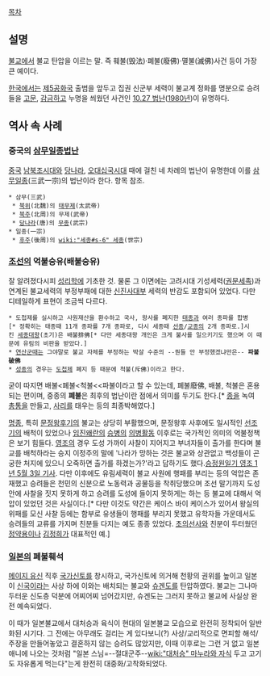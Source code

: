 [[목차]]
== 설명 ==
[[불교]]에서 불교 탄압을 이르는 말. 즉 훼불(毁法)·폐불(廢佛)·멸불(滅佛)사건 등이 가장 큰 예이다.

[[한국]]에서는 [[제5공화국]] 출범을 앞두고 집권 신군부 세력이 불교계 정화를 명분으로 승려들을 [[고문]], [[감금]]하고 누명을 씌웠던 사건인 [[10.27 법난]]([[1980년]])이 유명하다.
== 역사 속 사례 ==
=== 중국의 [[삼무일종법난]] ===
[[중국]] [[남북조시대]]와 [[당나라]], [[오대십국시대]] 때에 걸친 네 차례의 법난이 유명한데 이를 [[삼무일종]](三武一宗)의 법난이라 한다. 항목 참조.

 * 삼무(三武)
  * [[북위]](北魏)의 [[태무제]](太武帝)
  * [[북주]](北周)의 무제(武帝)
  * [[당나라]](唐)의 [[무종]](武宗)
 * 일종(一宗)
  * [[후주]](後周)의 [[wiki:"세종#s-6" 세종]](世宗)

=== [[조선]]의 억불숭유(배불숭유) ===
잘 알려졌다시피 [[성리학]]에 기초한 것. 물론 그 이면에는 고려시대 기성세력([[권문세족]])과 연계된 불교세력의 부정부패에 대한 [[신진사대부]] 세력의 반감도 포함되어 있었다. 다만 디테일하게 표현이 조금씩 다르다. 

 * 도첩제를 실시하고 사원재산을 환수하고 국사, 왕사를 폐지한 [[태종(조선)|태종]]과 여러 종파를 합병[* 정확히는 태종때 11개 종파를 7개 종파로, 다시 세종때 [[선종]]/[[교종]]의 2개 종파로.]시킨 [[세종대왕]](초기)은 배불排佛[* 다만 세종대왕 개인은 크게 불사를 일으키기도 했으며 이 때문에 유림의 비판을 받았다.]
 * [[연산군]]때는 그야말로 불교 자체를 부정하는 박살 수준의 --뭔들 안 부정했겠냐만은-- '''파불破佛'''
 * [[성종]]의 경우는 [[도첩제]] 폐지 등 때문에 척불(斥佛)이라고 한다. 

굳이 따지면 배불<폐불<척불<<파불이라고 할 수 있는데, 폐불廢佛, 배불, 척불은 혼용되는 편이며, 중종의 '''폐불'''은 최후의 법난이란 점에서 의미를 두기도 한다.[* [[종]]을 녹여 [[총통]]을 만들고, [[사리]]를 태우는 등의 최종박해였다.]

[[명종]], 특히 [[문정왕후]]기의 불교는 상당히 부활했으며, 문정왕후 사후에도 일시적인 [[선조]]기의 배척이 있었으나 [[임진왜란]]의 [[승병]]의 [[의병]]활동 이후로는 국가적인 의미의 억불정책은 보기 힘들다. [[영조]]의 경우 도성 가까이 사찰이 지어지고 부녀자들이 출가를 한다며 불교를 배척하라는 승지 이정주의 말에 '나라가 망하는 것은 불교와 상관없고 백성들이 곤궁한 처지에 있으니 오죽하면 출가를 하겠는가?'라고 답하기도 했다.[http://db.itkc.or.kr/itkcdb/text/nodeViewIframe.jsp?bizName=MS&jwId=F01&moId=050&daId=030&gaLid=073&gaId=&yoId=&ilId=&leId=&NodeId=ms_k-F001 승정원일기 영조 1년 5월 3일 기사]. 다만 이후에도 유림세력이 불교 사원에 행패를 부리는 등의 억압은 존재했고 승려들은 천민의 신분으로 노동력과 공물등을 착취당했으며 조선 말기까지 도성 안에 사찰을 짓지 못하게 하고 승려를 도성에 들이지 못하게는 하는 등 불교에 대해서 억압이 있었던 것은 사실이다.[* 다만 이것도 약간은 케이스 바이 케이스가 있어서 왕실의 위패를 모신 사찰 등에는 함부로 유생들이 행패를 부리지 못했고 유학자들 가운데서도 승려들의 교류를 가지며 친분들 다지는 예도 종종 있었다. [[초의선사]]와 친분이 두터웠던 [[정약용]]이나 [[김정희]]가 대표적인 예.]   

=== [[일본]]의 폐불훼석 ===
[[메이지 유신]] 직후 [[국가신토]]를 창시하고, 국가신토에 의거해 천황의 권위를 높이고 일본이 [[신국]]이라는 사상 하에 이와는 배치되는 불교와 [[슈겐도]]를 탄압하였다. 불교는 그나마 두터운 신도층 덕분에 어찌어찌 넘어갔지만, 슈겐도는 그러지 못하고 불교에 사실상 완전 예속되었다.

이 때가 일본불교에서 대처승과 육식이 현대의 일본불교 모습으로 완전히 정착되어 일반화된 시기다. 그 전에는 아무래도 걸리는 게 있다보니(?) 사상/교리적으로 면피할 해석/주장을 만들어놓았고 결혼하지 않는 승려도 많았지만, 이때 이후로는 그런 거 없고 일본 애니에 나오는 것처럼 "일본 스님=--절대군주--[[wiki:"대처승" 마누라와 자식]] 두고 고기도 자유롭게 먹는다"는게 완전히 대중화/고착화되었다.
